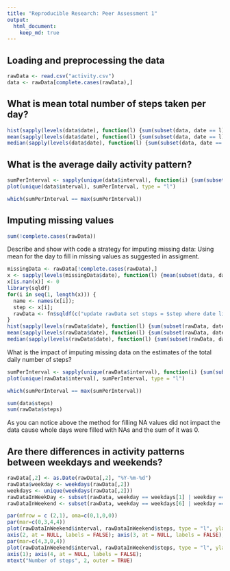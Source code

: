 ```yaml
---
title: "Reproducible Research: Peer Assessment 1"
output: 
  html_document:
    keep_md: true
---
```



## Loading and preprocessing the data

```r
rawData <- read.csv("activity.csv")
data <- rawData[complete.cases(rawData),]
```

## What is mean total number of steps taken per day?

```r
hist(sapply(levels(data$date), function(l) {sum(subset(data, date == l)[,1])} ), main = "", xlab = "Steps")
mean(sapply(levels(data$date), function(l) {sum(subset(data, date == l)[,1])} ))
median(sapply(levels(data$date), function(l) {sum(subset(data, date == l)[,1])} ))
```

## What is the average daily activity pattern?

```r
sumPerInterval <- sapply(unique(data$interval), function(i) {sum(subset(data, interval == i)[,1])})
plot(unique(data$interval), sumPerInterval, type = "l")

which(sumPerInterval == max(sumPerInterval))
```

## Imputing missing values

```r
sum(!complete.cases(rawData))
```

Describe and show with code a strategy for imputing missing data:
Using mean for the day to fill in missing values as suggested in assigment.

```r
missingData <- rawData[!complete.cases(rawData),]
x <- sapply(levels(missingData$date), function(l) {mean(subset(data, date == l)[,1])} )
x[is.nan(x)] <- 0
library(sqldf)
for(i in seq(1, length(x))) {
  name <- names(x[i]);
  step <- x[i];
  rawData <- fn$sqldf(c("update rawData set steps = $step where date like '$name' and steps is null", "select * from main.rawData"));
}
hist(sapply(levels(rawData$date), function(l) {sum(subset(rawData, date == l)[,1])} ), main = "", xlab = "Steps")
mean(sapply(levels(rawData$date), function(l) {sum(subset(rawData, date == l)[,1])} ))
median(sapply(levels(rawData$date), function(l) {sum(subset(rawData, date == l)[,1])} ))

```
What is the impact of imputing missing data on the estimates of the total daily number of steps?

```r
sumPerInterval <- sapply(unique(rawData$interval), function(i) {sum(subset(rawData, interval == i)[,1])})
plot(unique(rawData$interval), sumPerInterval, type = "l")

which(sumPerInterval == max(sumPerInterval))

sum(data$steps)
sum(rawData$steps)

```
As you can notice above the method for filling NA values did not impact the data cause whole days were filled with NAs and the sum of it was 0.

## Are there differences in activity patterns between weekdays and weekends?

```r
rawData[,2] <- as.Date(rawData[,2], "%Y-%m-%d")
rawData$weekday <- weekdays(rawData[,2])
weekdays <- unique(weekdays(rawData[,2]))
rawDataInWeekDay <- subset(rawData, weekday == weekdays[1] | weekday == weekdays[2] | weekday == weekdays[3] | weekday == weekdays[4] | weekday == weekdays[5])
rawDataInWeekend <- subset(rawData, weekday == weekdays[6] | weekday == weekdays[6])

par(mfrow = c (2,1), oma=c(0,1,0,0))
par(mar=c(0,3,4,4))
plot(rawDataInWeekend$interval, rawDataInWeekend$steps, type = "l", ylab = "", xlab = "", col = "blue", xaxt = "n", yaxt = "n")
axis(2, at = NULL, labels = FALSE); axis(3, at = NULL, labels = FALSE); axis(4);
par(mar=c(4,3,0,4))
plot(rawDataInWeekend$interval, rawDataInWeekend$steps, type = "l", ylab = "", xlab = "Interval", col = "blue")
axis(1); axis(4, at = NULL, labels = FALSE);
mtext("Number of steps", 2, outer = TRUE)

```